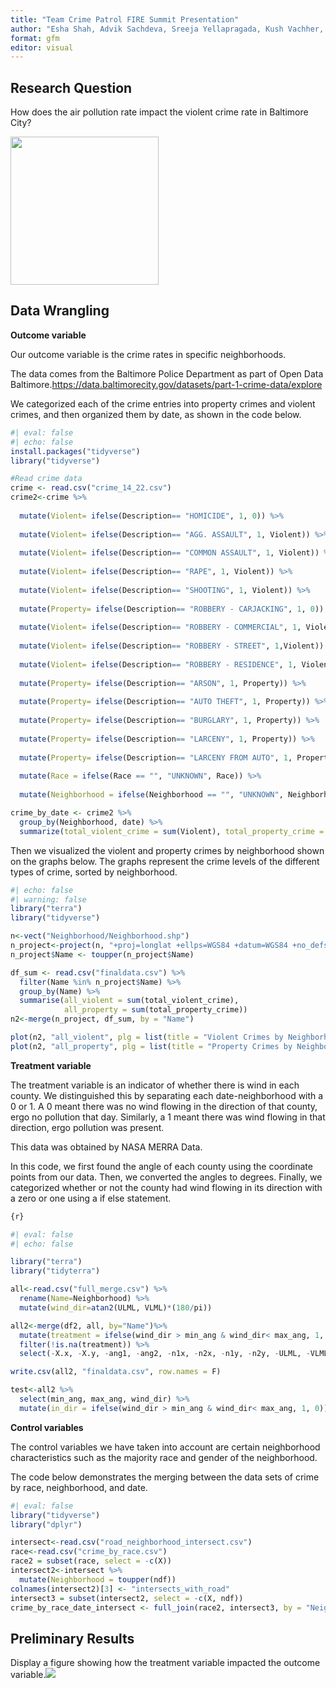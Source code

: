 ```yaml
---
title: "Team Crime Patrol FIRE Summit Presentation"
author: "Esha Shah, Advik Sachdeva, Sreeja Yellapragada, Kush Vachher, Alan Zhang, Brian Mark Crimy"
format: gfm
editor: visual
---
```


## Research Question

How does the air pollution rate impact the violent crime rate in Baltimore City? 

![](pollutioncrime.webp){width="237"}

## Data Wrangling

**Outcome variable**

Our outcome variable is the crime rates in specific neighborhoods.

The data comes from the Baltimore Police Department as part of Open Data Baltimore.<https://data.baltimorecity.gov/datasets/part-1-crime-data/explore>

We categorized each of the crime entries into property crimes and violent crimes, and then organized them by date, as shown in the code below.

```r
#| eval: false
#| echo: false
install.packages("tidyverse")
library("tidyverse")

#Read crime data
crime <- read.csv("crime_14_22.csv")
crime2<-crime %>%
  
  mutate(Violent= ifelse(Description== "HOMICIDE", 1, 0)) %>%
  
  mutate(Violent= ifelse(Description== "AGG. ASSAULT", 1, Violent)) %>%
  
  mutate(Violent= ifelse(Description== "COMMON ASSAULT", 1, Violent)) %>% 
  
  mutate(Violent= ifelse(Description== "RAPE", 1, Violent)) %>% 
  
  mutate(Violent= ifelse(Description== "SHOOTING", 1, Violent)) %>% 
  
  mutate(Property= ifelse(Description== "ROBBERY - CARJACKING", 1, 0)) %>%
  
  mutate(Violent= ifelse(Description== "ROBBERY - COMMERCIAL", 1, Violent)) %>%
  
  mutate(Violent= ifelse(Description== "ROBBERY - STREET", 1,Violent)) %>%
  
  mutate(Violent= ifelse(Description== "ROBBERY - RESIDENCE", 1, Violent)) %>%
  
  mutate(Property= ifelse(Description== "ARSON", 1, Property)) %>%
  
  mutate(Property= ifelse(Description== "AUTO THEFT", 1, Property)) %>%
  
  mutate(Property= ifelse(Description== "BURGLARY", 1, Property)) %>%
  
  mutate(Property= ifelse(Description== "LARCENY", 1, Property)) %>%
  
  mutate(Property= ifelse(Description== "LARCENY FROM AUTO", 1, Property)) %>%
  
  mutate(Race = ifelse(Race == "", "UNKNOWN", Race)) %>%
  
  mutate(Neighborhood = ifelse(Neighborhood == "", "UNKNOWN", Neighborhood))

crime_by_date <- crime2 %>%
  group_by(Neighborhood, date) %>%
  summarize(total_violent_crime = sum(Violent), total_property_crime = sum(Property))
```

Then we visualized the violent and property crimes by neighborhood shown on the graphs below. The graphs represent the crime levels of the different types of crime, sorted by neighborhood.

```r
#| echo: false
#| warning: false
library("terra")
library("tidyverse")

n<-vect("Neighborhood/Neighborhood.shp")
n_project<-project(n, "+proj=longlat +ellps=WGS84 +datum=WGS84 +no_defs ")
n_project$Name <- toupper(n_project$Name)

df_sum <- read.csv("finaldata.csv") %>%
  filter(Name %in% n_project$Name) %>%
  group_by(Name) %>%
  summarise(all_violent = sum(total_violent_crime), 
            all_property = sum(total_property_crime))
n2<-merge(n_project, df_sum, by = "Name")

plot(n2, "all_violent", plg = list(title = "Violent Crimes by Neighborhood"))
plot(n2, "all_property", plg = list(title = "Property Crimes by Neighborhood"))
```

**Treatment variable**

The treatment variable is an indicator of whether there is wind in each county. We distinguished this by separating each date-neighborhood with a 0 or 1. A 0 meant there was no wind flowing in the direction of that county, ergo no pollution that day. Similarly, a 1 meant there was wind flowing in that direction, ergo pollution was present.

This data was obtained by NASA MERRA Data.

In this code, we first found the angle of each county using the coordinate points from our data. Then, we converted the angles to degrees. Finally, we categorized whether or not the county had wind flowing in its direction with a zero or one using a if else statement.

``` r
{r}

#| eval: false
#| echo: false

library("terra")
library("tidyterra")

all<-read.csv("full_merge.csv") %>%
  rename(Name=Neighborhood) %>%
  mutate(wind_dir=atan2(ULML, VLML)*(180/pi))

all2<-merge(df2, all, by="Name")%>%
  mutate(treatment = ifelse(wind_dir > min_ang & wind_dir< max_ang, 1, 0)) %>%
  filter(!is.na(treatment)) %>%
  select(-X.x, -X.y, -ang1, -ang2, -n1x, -n2x, -n1y, -n2y, -ULML, -VLML)

write.csv(all2, "finaldata.csv", row.names = F)

test<-all2 %>%
  select(min_ang, max_ang, wind_dir) %>%
  mutate(in_dir = ifelse(wind_dir > min_ang & wind_dir< max_ang, 1, 0))
```

**Control variables**

The control variables we have taken into account are certain neighborhood characteristics such as the majority race and gender of the neighborhood.

The code below demonstrates the merging between the data sets of crime by race, neighborhood, and date.

```r
#| eval: false
library("tidyverse")
library("dplyr")

intersect<-read.csv("road_neighborhood_intersect.csv")
race<-read.csv("crime_by_race.csv")
race2 = subset(race, select = -c(X))
intersect2<-intersect %>%
  mutate(Neighborhood = toupper(ndf))
colnames(intersect2)[3] <- "intersects_with_road"
intersect3 = subset(intersect2, select = -c(X, ndf))
crime_by_race_date_intersect <- full_join(race2, intersect3, by = "Neighborhood")
```

## Preliminary Results

Display a figure showing how the treatment variable impacted the outcome variable.![](kush%20graph.png)
